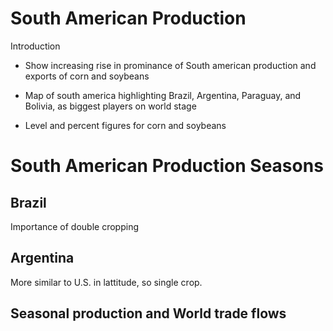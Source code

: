 # South American Production

Introduction

- Show increasing rise in prominance of South american production and exports of corn and soybeans

- Map of south america highlighting Brazil, Argentina, Paraguay, and Bolivia, as biggest players on world stage

- Level and percent figures for corn and soybeans

# South American Production Seasons


## Brazil

Importance of double cropping

## Argentina

More similar to U.S. in lattitude, so single crop.

## Seasonal production and World trade flows



